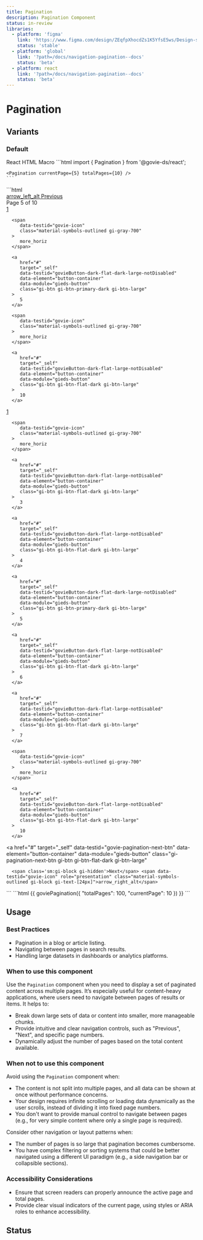 ```yaml
---
title: Pagination
description: Pagination Component
status: in-review
libraries:
  - platform: 'figma'
    link: 'https://www.figma.com/design/ZEqfpXhocdZs1K5YfsE5ws/Design-system?node-id=2245-2236'
    status: 'stable'
  - platform: 'global'
    link: '?path=/docs/navigation-pagination--docs'
    status: 'beta'
  - platform: react
    link: '?path=/docs/navigation-pagination--docs'
    status: 'beta'
---
```


# Pagination

## Variants

### Default

<ComponentContainer>
  <Pagination currentPage={5} totalPages={10} />
</ComponentContainer>

<Tabs id="tab1">
  <TabList>
    <TabItem value="tab11" checked>React</TabItem>
    <TabItem value="tab12">HTML</TabItem>
    <TabItem value="tab13">Macro</TabItem>
  </TabList>
  <TabPanel value="tab11">
    ```html
    import { Pagination } from '@govie-ds/react';
    
    <Pagination currentPage={5} totalPages={10} />
    ```
  </TabPanel>
  <TabPanel value="tab12">
  ```html
  <div
   class="gi-pagination"
   data-current-page="5"
   data-total-pages="10"
   data-testid="govie-pagination"
   data-module="gieds-pagination"
   >
   <a
      href="#"
      target="_self"
      data-testid="govie-pagination-prev-btn"
      data-element="button-container"
      data-module="gieds-button"
      class="gi-pagination-prev-btn gi-btn gi-btn-flat-dark gi-btn-large"
   >
      <span data-testid="govie-icon" role="presentation" class="material-symbols-outlined gi-block gi-text-[24px]">arrow_left_alt</span> <span class='sm:gi-block gi-hidden'>Previous</span>
   </a>
   <div class="xs:gi-hidden gi-block gi-text-md">
   <span class="gi-font-bold">Page 5</span> of 10
   </div>

   <div
      class="sm:gi-flex xs:gi-flex gi-items-center gi-justify-between gi-gap-2 md:gi-hidden gi-hidden"
   >
      <a
         href="#"
         target="_self"
         data-testid="govieButton-dark-flat-large-notDisabled"
         data-element="button-container"
         data-module="gieds-button"
         class="gi-btn gi-btn-flat-dark gi-btn-large"
      >
         1
      </a>

      <span
         data-testid="govie-icon"
         class="material-symbols-outlined gi-gray-700"
      >
         more_horiz
      </span>

      <a
         href="#"
         target="_self"
         data-testid="govieButton-dark-flat-dark-large-notDisabled"
         data-element="button-container"
         data-module="gieds-button"
         class="gi-btn gi-btn-primary-dark gi-btn-large"
      >
         5
      </a>

      <span
         data-testid="govie-icon"
         class="material-symbols-outlined gi-gray-700"
      >
         more_horiz
      </span>

      <a
         href="#"
         target="_self"
         data-testid="govieButton-dark-flat-large-notDisabled"
         data-element="button-container"
         data-module="gieds-button"
         class="gi-btn gi-btn-flat-dark gi-btn-large"
      >
         10
      </a>

   </div>

   <div class="md:gi-flex gi-items-center gi-justify-between gi-gap-2 gi-hidden">
      <a
         href="#"
         target="_self"
         data-testid="govieButton-dark-flat-large-notDisabled"
         data-element="button-container"
         data-module="gieds-button"
         class="gi-btn gi-btn-flat-dark gi-btn-large"
      >
         1
      </a>

      <span
         data-testid="govie-icon"
         class="material-symbols-outlined gi-gray-700"
      >
         more_horiz
      </span>

      <a
         href="#"
         target="_self"
         data-testid="govieButton-dark-flat-large-notDisabled"
         data-element="button-container"
         data-module="gieds-button"
         class="gi-btn gi-btn-flat-dark gi-btn-large"
      >
         3
      </a>

      <a
         href="#"
         target="_self"
         data-testid="govieButton-dark-flat-large-notDisabled"
         data-element="button-container"
         data-module="gieds-button"
         class="gi-btn gi-btn-flat-dark gi-btn-large"
      >
         4
      </a>

      <a
         href="#"
         target="_self"
         data-testid="govieButton-dark-flat-dark-large-notDisabled"
         data-element="button-container"
         data-module="gieds-button"
         class="gi-btn gi-btn-primary-dark gi-btn-large"
      >
         5
      </a>

      <a
         href="#"
         target="_self"
         data-testid="govieButton-dark-flat-large-notDisabled"
         data-element="button-container"
         data-module="gieds-button"
         class="gi-btn gi-btn-flat-dark gi-btn-large"
      >
         6
      </a>

      <a
         href="#"
         target="_self"
         data-testid="govieButton-dark-flat-large-notDisabled"
         data-element="button-container"
         data-module="gieds-button"
         class="gi-btn gi-btn-flat-dark gi-btn-large"
      >
         7
      </a>

      <span
         data-testid="govie-icon"
         class="material-symbols-outlined gi-gray-700"
      >
         more_horiz
      </span>

      <a
         href="#"
         target="_self"
         data-testid="govieButton-dark-flat-large-notDisabled"
         data-element="button-container"
         data-module="gieds-button"
         class="gi-btn gi-btn-flat-dark gi-btn-large"
      >
         10
      </a>

   </div>

   <a
      href="#"
      target="_self"
      data-testid="govie-pagination-next-btn"
      data-element="button-container"
      data-module="gieds-button"
      class="gi-pagination-next-btn gi-btn gi-btn-flat-dark gi-btn-large"
   >
      <span class='sm:gi-block gi-hidden'>Next</span> <span data-testid="govie-icon" role="presentation" class="material-symbols-outlined gi-block gi-text-[24px]">arrow_right_alt</span>
   </a>
   </div>
  ```
  </TabPanel>
  <TabPanel value="tab13">
  ```html
    {{ goviePagination({
      "totalPages": 100,
      "currentPage": 10
    }) }}
  ```
  </TabPanel>
</Tabs>

## Usage

### Best Practices

- Pagination in a blog or article listing.
- Navigating between pages in search results.
- Handling large datasets in dashboards or analytics platforms.

### When to use this component

Use the `Pagination` component when you need to display a set of paginated content across multiple pages. It’s especially useful for content-heavy applications, where users need to navigate between pages of results or items. It helps to:

- Break down large sets of data or content into smaller, more manageable chunks.
- Provide intuitive and clear navigation controls, such as "Previous", "Next", and specific page numbers.
- Dynamically adjust the number of pages based on the total content available.

### When not to use this component

Avoid using the `Pagination` component when:

- The content is not split into multiple pages, and all data can be shown at once without performance concerns.
- Your design requires infinite scrolling or loading data dynamically as the user scrolls, instead of dividing it into fixed page numbers.
- You don't want to provide manual control to navigate between pages (e.g., for very simple content where only a single page is required).

Consider other navigation or layout patterns when:

- The number of pages is so large that pagination becomes cumbersome.
- You have complex filtering or sorting systems that could be better navigated using a different UI paradigm (e.g., a side navigation bar or collapsible sections).

### Accessibility Considerations

- Ensure that screen readers can properly announce the active page and total pages.
- Provide clear visual indicators of the current page, using styles or ARIA roles to enhance accessibility.

## Status

<ComponentStatusBlock componentId="pagination" />

